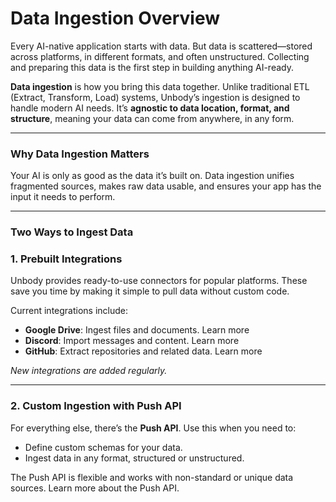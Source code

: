 # Data Ingestion Overview

Every AI-native application starts with data. But data is scattered—stored across platforms, in different formats, and often unstructured. Collecting and preparing this data is the first step in building anything AI-ready.

**Data ingestion** is how you bring this data together. Unlike traditional ETL (Extract, Transform, Load) systems, Unbody’s ingestion is designed to handle modern AI needs. It’s **agnostic to data location, format, and structure**, meaning your data can come from anywhere, in any form.

---

### Why Data Ingestion Matters

Your AI is only as good as the data it’s built on. Data ingestion unifies fragmented sources, makes raw data usable, and ensures your app has the input it needs to perform.

---

### Two Ways to Ingest Data

### 1. Prebuilt Integrations

Unbody provides ready-to-use connectors for popular platforms. These save you time by making it simple to pull data without custom code.

Current integrations include:

- **Google Drive**: Ingest files and documents. Learn more
- **Discord**: Import messages and content. Learn more
- **GitHub**: Extract repositories and related data. Learn more

*New integrations are added regularly.*

---

### 2. Custom Ingestion with Push API

For everything else, there’s the **Push API**. Use this when you need to:

- Define custom schemas for your data.
- Ingest data in any format, structured or unstructured.

The Push API is flexible and works with non-standard or unique data sources. Learn more about the Push API.
